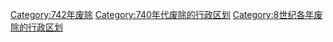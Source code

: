 [[Category:742年废除|Category:742年废除]]
[[Category:740年代废除的行政区划|Category:740年代废除的行政区划]]
[[Category:8世纪各年废除的行政区划|Category:8世纪各年废除的行政区划]]